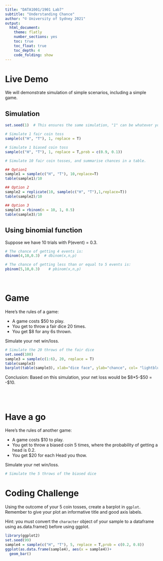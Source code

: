 ```yaml
---
title: "DATA1001/1901 Lab7"
subtitle: "Understanding Chance"
author: "© University of Sydney 2021"
output:
  html_document:
    theme: flatly
    number_sections: yes
    toc: true
    toc_float: true
    toc_depth: 4
    code_folding: show
---
```


<style>
h2 { /* Header 2 */
    font-size: 22px
}
</style>

<style>
h3 { /* Header 3 */
    font-size: 18px
}
</style>


# Live Demo

We will demonstrate simulation of simple scenarios, including a simple game.

## Simulation

```r
set.seed(1)  # This ensures the same simulation, "1" can be whatever you choose

# Simulate 1 fair coin toss
sample(c("H", "T"), 1, replace = T)

# Simulate 1 biased coin toss
sample(c("H", "T"), 1, replace = T,prob = c(0.9, 0.1))

# Simulate 10 fair coin tosses, and summarise chances in a table.

## Option1
sample1 = sample(c("H", "T"), 10,replace=T)
table(sample1)/10

## Option 2
sample2 = replicate(10, sample(c("H", "T"),1,replace=T))
table(sample2)/10

## Option 3
sample3 = rbinom(n = 10, 1, 0.5)
table(sample3)/10
```

## Using binomial function

Suppose we have 10 trials with P(event) = 0.3.

```r
# The chance of getting 4 events is:
dbinom(4,10,0.3)  # dbinom(x,n,p)

# The chance of getting less than or equal to 5 events is:
pbinom(5,10,0.3)    # pbinom(x,n,p)
```

<br>

# Game

Here's the rules of a game:

- A game costs $50 to play. 
- You get to throw a fair dice 20 times.
- You get \$8 for any 6s thrown.

Simulate your net win/loss.

```r
# Simulate the 20 throws of the fair dice
set.seed(100)
sample3 = sample(c(1:6), 20, replace = T)
table(sample3)
barplot(table(sample3), xlab="dice face", ylab="chance", col= "lightblue")
```

Conclusion: Based on this simulation, your net loss would be \$8*5-\$50 = -\$10.


<br><br>

# Have a go

Here's the rules of another game:

- A game costs $10 to play. 
- You get to throw a biased coin 5 times, where the probability of getting a head is 0.2. 
- You get $20 for each Head you thow. 

Simulate your net win/loss.

```r
# Simulate the 5 throws of the biased dice
```

# Coding Challenge

Using the outcome of your 5 coin tosses, create a barplot in `ggplot`. Remember to give your plot an informative title and good axis labels.

Hint: you must convert the `character` object of your sample to a dataframe using as.data.frame() before using ggplot.

```r
library(ggplot2)
set.seed(99)
sample4 = sample(c("H", "T"), 5, replace = T,prob = c(0.2, 0.8))
ggplot(as.data.frame(sample4), aes(x = sample4))+
  geom_bar()
```



